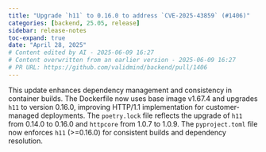 ```yaml
---
title: "Upgrade `h11` to 0.16.0 to address `CVE-2025-43859` (#1406)"
categories: [backend, 25.05, release]
sidebar: release-notes
toc-expand: true
date: "April 28, 2025"
# Content edited by AI - 2025-06-09 16:27
# Content overwritten from an earlier version - 2025-06-09 16:27
# PR URL: https://github.com/validmind/backend/pull/1406
---
```


This update enhances dependency management and consistency in container builds. The Dockerfile now uses base image v1.67.4 and upgrades `h11` to version 0.16.0, improving HTTP/1.1 implementation for customer-managed deployments. The `poetry.lock` file reflects the upgrade of `h11` from 0.14.0 to 0.16.0 and `httpcore` from 1.0.7 to 1.0.9. The `pyproject.toml` file now enforces `h11` (>=0.16.0) for consistent builds and dependency resolution.

<!--- VALIDATION SUMMARY
Content Type: title
Validation Status: CHECK
Attempts: 7
Last Validation: 2025-06-09 16:17:47
Result: The edited content is a concise and clear improvement over the original. It effectively communicates the essential information without unnecessary details. Here are some specific points of evaluation:

1. **Clarity and Brevity**: The edited version is more straightforward and easier to understand. I...
Reedit Available: Yes
Reedit Message: The edited content is a concise and clear improvement over the original. It effectively communicates the essential information without unnecessary details. Here are some specific points of evaluation:...
--->
